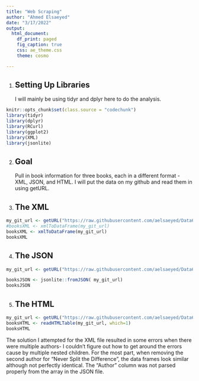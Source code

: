 ```yaml
---
title: "Web Scraping"
author: "Ahmed Elsaeyed"
date: "3/17/2022"
output:
  html_document:
    df_print: paged
    fig_caption: true
    css: ae_theme.css
    theme: cosmo

---
```


1.
## Setting Up Libraries
I will mainly be using tidyr and dplyr here to do the analysis.

```r

knitr::opts_chunk$set(class.source = "codechunk")
library(tidyr)
library(dplyr) 
library(RCurl)
library(ggplot2)
library(XML)
library(jsonlite)


```

2.
## Goal
Pull in book information for three books, each in a different format - XML, JSON, and HTML. I will put the data on my github and read them in using getURL. 

3.   
## The XML   
```r
my_git_url <- getURL("https://raw.githubusercontent.com/aelsaeyed/Data607/main/LAB6/books.xml")
#booksXML <- xmlToDataFrame(my_git_url)
booksXML <- xmlToDataFrame(my_git_url)
booksXML
```
4.  
## The JSON
```r

my_git_url <- getURL("https://raw.githubusercontent.com/aelsaeyed/Data607/main/LAB6/books.json")

booksJSON <- jsonlite::fromJSON( my_git_url)
booksJSON

```
5. 
## The HTML
```r
my_git_url <- getURL("https://raw.githubusercontent.com/aelsaeyed/Data607/main/LAB6/books.html")
booksHTML <- readHTMLTable(my_git_url, which=1)
booksHTML
```

The solution I attempted for the XML file resulted in some errors when there were multiple authors- I couldn't figure out how to get around the errors cause by multiple nested children. For the most part, when removing the second author for "Never Split the Difference", the data frames look similar although not perfectly identical. The "Author" column was not parsed properly from the array in the JSON file.



